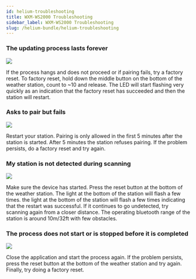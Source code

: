 ```yaml
---
id: helium-troubleshooting
title: WXM-WS2000 Troubleshooting
sidebar_label: WXM-WS2000 Troubleshooting
slug: /helium-bundle/helium-troubleshooting
---
```



### The updating process lasts forever

<section class="explanation small-big">
  <img src={useBaseUrl("img/wxm-devices/helium-bundle/reset_station.svg")} />
  <span>

If the process hangs and does not proceed or if pairing fails, try a factory reset.
To factory reset, hold down the middle button on the bottom of the weather station, count to ~10 and release. The LED will start flashing very quickly as an indication that the factory reset has succeeded and then the station will restart.

</span>
</section>

### Asks to pair but fails

<section class="explanation small-big">
  <img src={useBaseUrl("img/wxm-devices/helium-bundle/fail-pairing1.svg")} />
  <span>

Restart your station. Pairing is only allowed in the first 5 minutes after the station is started. After 5 minutes the station refuses pairing. If the problem persists, do a factory reset and try again. 

</span>
</section>

### My station is not detected during scanning

<section class="explanation small-big">
  <img src={useBaseUrl("img/wxm-devices/helium-bundle/no-device-found1.svg")} />
  <span>

Make sure the device has started.  Press the reset button at the bottom of the weather station. The light at the bottom of the station will flash a few times. the light at the bottom of the station will flash a few times indicating that the restart was successful. 
If it continues to go undetected, try scanning again from a closer distance. The operating bluetooth range of the station is around 10m/32ft with few obstacles.
</span>
</section>

### The process does not start or is stopped before it is completed

<section class="explanation small-big">
  <img src={useBaseUrl("img/wxm-devices/helium-bundle/scanning-failed1.svg")} />
  <span>

Close the application and start the process again. If the problem persists, press the reset button at the bottom of the weather station and try again. Finally, try doing a factory reset.
</span>
</section>